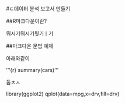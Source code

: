 #ㄷ데이터 분석 보고서 만들기

##R마크다운이란?

뭐시기뭐시기뭣기ㅣ기

##마크다운 문법 예제

아래와같이

'''{r}
summary(cars)
'''

둠ㅊㅅ

library(ggplot2)
qplot(data=mpg,x=drv,fill=drv)